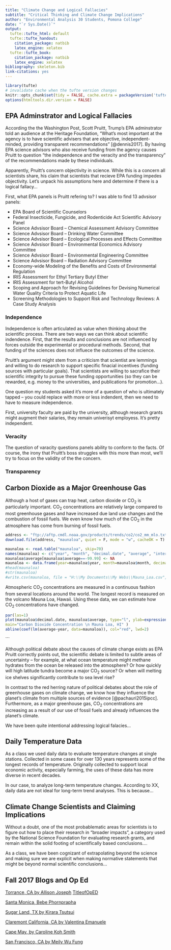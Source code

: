 ```yaml
---
title: "Climate Change and Logical Fallacies"
subtitle: "Critical Thinking and Climate Change Implications"
author: "Environmental Analysis 30 Students, Pomona College"
date: "`r Sys.Date()`"
output:
  tufte::tufte_html: default
  tufte::tufte_handout:
    citation_package: natbib
    latex_engine: xelatex
  tufte::tufte_book:
    citation_package: natbib
    latex_engine: xelatex
bibliography: skeleton.bib
link-citations: yes
---
```


```r
library(tufte)
# invalidate cache when the tufte version changes
knitr::opts_chunk$set(tidy = FALSE, cache.extra = packageVersion('tufte'))
options(htmltools.dir.version = FALSE)
```
## EPA Adminstrator and Logical Fallacies

According the the Washington Post, Scott Pruitt, Trump's EPA adminstrator told an audience at the Heritage Foundation, "What's most important at the agency is to have scientific advisers that are objective, independent-minded, providing transparent recommendations" [@dennis2017]. By having EPA science advisors who also receive funding from the agency causes Pruitt to question "the independence and the veracity and the transparency" of the recommendations made by these individuals. 

Apparently, Pruitt's concern objectivity in science. While this is a concern all scientists share, his claim that scientists that recieve EPA funding impedes objectivity. 
Let's unpack his assumptions here and determine if there is a logical fallacy...

First, what EPA panels is Pruitt refering to? I was able to find 13 advsisor panels: 

- EPA Board of Scientific Counselors
- Federal Insecticide, Fungicide, and Rodenticide Act Scientific Advisory Panel
- Science Advsisor Board -- Chemical Assessment Advisory Committee
- Science Advsisor Board -- Drinking Water Committee
- Science Advsisor Board -- Ecological Processes and Effects Committee
- Science Advsisor Board -- Environmental Economics Advisory Committee
- Science Advsisor Board -- Environmental Engineering Committee
- Science Advsisor Board -- Radiation Advisory Committee
- Economy-wide Modeling of the Benefits and Costs of Environmental Regulation
- IRIS Assessment for Ethyl Tertiary Butyl Ether
- IRIS Assessment for tert-Butyl Alcohol
- Scoping and Approach for Revising Guidelines for Devising Numerical Water Quality Criteria to Protect Aquatic Life
- Screening Methodologies to Support Risk and Technology Reviews: A Case Study Analysis


### Independence

Independence is often articulated as value when thinking about the scientific process. There are two ways we can think about scientific indendence. First, that the results and conclusions are not influenced by forces outside the experimental or procedural methods. Second, that funding of the sciences does not influece the outcomes of the science.

Pruitt's argument might stem from a criticism that scientist are lemmings and willing to do research to support specific finacial incentives (funding sources with particular goals). That scientists are willing to sacrafice their scientific integrity to pursue these funding opportunities (so they can be rewarded, e.g. money to the universities, and publications for promotion...). 

One question my students asked it's more of a question of who is ultimately tapped -- you could replace with more or less indendent, then we need to have to measure independence. 

First, university faculty are paid by the university, although research grants might augment their salaries, they remain univerisyt employess. It's pretty independent.


### Veracity

The question of varacity questions panels ability to conform to the facts. Of course, the irony that Pruitt's boss struggles with this more than most, we'll try to focus on the validity of the the  concern. 



### Transparency




## Carbon Dioxide as a Major Greenhouse Gas

Although a host of gases can trap heat, carbon dioxide or CO~2~ is particularly important. CO~2~ concentrations are relatively large compared to most greenhouse gases and have increased due land use changes and the combustion of fossil fuels. We even know how much of the CO~2~ in the atmosphere has come from burning of fossil fuels.

```r
address <- "ftp://aftp.cmdl.noaa.gov/products/trends/co2/co2_mm_mlo.txt"
download.file(address, "maunaloa", quiet = F, mode = "w", cacheOK = T)

maunaloa <- read.table("maunaloa", skip=70)
names(maunaloa) <- c("year", "month", "decimal.date", "average", "interpolated", "trend", "days")
maunaloa$average[maunaloa$average==-99.99] <- NA
maunaloa <- data.frame(year=maunaloa$year, month=maunaloa$month, decimal.date=maunaloa$decimal.date, average=maunaloa$average)
#head(maunaloa)
#str(maunaloa)
#write.csv(maunaloa, file = "H:\\My Documents\\My Webs\\Mauna_Loa.csv", eol = "\n", row.names = F)
```
Atmospheric CO<sub>2</sub> concentrations are measured in a continuous fashion from several locations around the world. The longest record is measured on the volcano Mauna Loa, Hawaii. Using these data, we can estimate how CO~2~ concentrations have changed.


```r
par(las=1)
plot(maunaloa$decimal.date, maunaloa$average, type="l", ylab=expression(CO[2]*~ "(ppm)"), xlab="Year", 
main="Carbon Dioxide Concentration \n Mauna Loa, HI" )
abline(coef(lm(average~year, data=maunaloa)), col="red", lwd=2)
```

```

Although political debate about the causes of climate change exists as EPA Pruitt correctly points out, the scientific debate is limited to subtle areas of uncertainty -- for example, at what ocean temperature might methane hydrates from the ocean be released into the atmosphere? Or how quickly will high latitude tundra become a major CO~2~ source? Or when will melting ice shelves significantly contribute to sea level rise?

In contrast to the red herring nature of political debates about the role of greenhouse gases on climate change, we know how they influence the planet's climate from multiple sources of evidence [@pachauri2015ipcc]. Furthermore, as a major greenhouse gas, CO<sub>2</sub> concentrations are increasing as a result of our use of fossil fuels and already influences the planet's climate.

We have been quite intentional addressing logical falacies...

## Daily Temperature Data

As a class we used daily data to evaluate temperature changes at single stations. Collected in some cases for over 130 years represents some of the longest records of temperature. Originally collected to support local economic activity, especially farming, the uses of these data has more diverse in recent decades. 

In our case, to analyze long-term temperature changes. According to XX, daily data are not ideal for long-term trend analyses. This is because... 

## Climate Change Scientists and Claiming Implications

Without a doubt, one of the most probablematic areas for scientists is to figure out how to place their research in "broader impacts", a category used by the National Science Foundation for evaluating research grants, and remain within the solid footing of scientifically based conclusions....

As a class, we have been cognizant of extrapolating beyond the science and making sure we are explicit when making normative statements that might be beyond normal scientific conclusions...



## Fall 2017 Blogs and Op Ed

[Torrance, CA by Allison Joseph](F2017_Blogs/Joseph_blog_1700g.html)
[TitleofOpED](Some link...)

[Santa Monica, Bebe Phornprapha](F2017_Blogs/phornprapha-blog-171009.html)

[Sugar Land, TX by Kirara Tsutsui](F2017_Blogs/Tsutsi_Blog_17_10_9.html)

[Claremont California, CA by Valentina Emanuele](F2017_Blogs/Emanuele_blog_171009.html)

[Cape May, by Caroline Koh Smith](F2017_Blogs/draft_blog.html)

[San Francisco, CA by Meily Wu Fung](F2017_Blogs/2017-10-09_SanFranciscoBlog.html)

